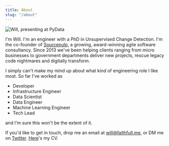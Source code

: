 ```yaml
---
title: About
slug: "/about"
---
```


![Will, presenting at PyData](./pydata.jpg)

I'm Will. I'm an engineer with a PhD in Unsupervised Change Detection. I'm the co-founder of [Sourcepulp](https://sourcepulp.consulting), a growing, 
award-winning agile software consultancy. Since 2013 we've been helping clients ranging from micro businesses to government departments deliver new projects,
rescue legacy code nightmares and digitally transform.

I simply can't make my mind up about what kind of engineering role I like most. So far I've worked as

- Developer
- Infrastructure Engineer
- Data Scientist 
- Data Engineer 
- Machine Learning Engineer
- Tech Lead

and I'm sure this won't be the extent of it.

If you'd like to get in touch, drop me an email at [will@faithfull.me](mailto:will@faithfull.me), or DM me on [Twitter](https://twitter.com/DrFaithfull). [Here](https://will.faithfull.me/cv)'s my CV.